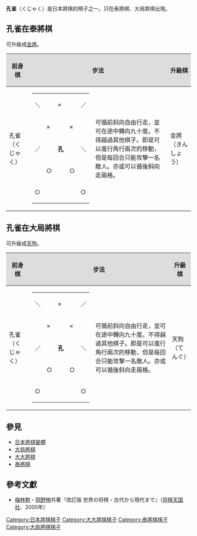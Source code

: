 {{refimprove|time=2013-06-09T13:35:42+00:00}}
'''孔雀'''（くじゃく）是日本將棋的棋子之一。只在泰將棋、大局將棋出現。

== 孔雀在泰將棋 ==
可升級成[[金將|金將]]。

{| class="wikitable" border="1"
!style="background-color:#dddddd"|前身棋
!style="background-color:#dddddd" colspan="2"|步法
!style="background-color:#dddddd"|升級棋
!style="background-color:#dddddd" colspan="2"|步法
|-
|孔雀（くじゃく）
|
{|border="2" cellspacing="0" cellpadding="3"
|＼|| ||×|| ||／
|-
| ||×|| ||×|| 
|-
|／|| ||'''孔'''|| ||＼
|-
| ||○|| ||○|| 
|-
|○|| || || ||○
|}
|可循前斜向自由行走，並可在途中轉向九十度。不得越過其他棋子。即是可以進行角行兩次的移動，但是每回合只能攻擊一名敵人。亦或可以循後斜向走兩格。
|金將（きんしょう）
|
{|border="2" cellspacing="0" cellpadding="3"
|{{Color|white|■}}|| || || ||{{Color|white|■}}
|-
| ||○||○||○|| 
|-
| ||○||'''金'''||○|| 
|-
| || ||○|| || 
|-
| || || || || 
|}
|可循縱向、橫向、前斜向走一格。
|}

== 孔雀在大局將棋 ==
可升級成[[天狗_(日本將棋)|天狗]]。

{| class="wikitable" border="1"
!style="background-color:#dddddd"|前身棋
!style="background-color:#dddddd" colspan="2"|步法
!style="background-color:#dddddd"|升級棋
!style="background-color:#dddddd" colspan="2"|步法
|-
|孔雀（くじゃく）
|
{|border="2" cellspacing="0" cellpadding="3"
|＼|| ||×|| ||／
|-
| ||×|| ||×|| 
|-
|／|| ||'''孔'''|| ||＼
|-
| ||○|| ||○|| 
|-
|○|| || || ||○
|}
|可循前斜向自由行走，並可在途中轉向九十度。不得越過其他棋子。即是可以進行角行兩次的移動，但是每回合只能攻擊一名敵人。亦或可以循後斜向走兩格。
|天狗（てんぐ）
|
{|border="2" cellspacing="0" cellpadding="3"
|＼|| ||／|| ||＼|| ||／
|-
| ||×|| || || ||×|| 
|-
|／|| ||＼|| ||／|| ||＼
|-
| || || ||'''刈'''|| || || 
|-
|＼|| ||／|| ||＼|| ||／
|-
| ||×|| || || ||×|| 
|-
|／|| ||＼|| ||／|| ||＼
|}
|可循斜向自由行走，並可在途中轉向九十度。不得越過其他棋子。即是可以進行角行兩次的移動，但是每回合只能攻擊一名敵人。
|}

==參見==
*[[日本將棋變體|日本將棋變體]]
*[[大局將棋|大局將棋]]
*[[大大將棋|大大將棋]]
*[[泰將棋|泰將棋]]

[[Category:日本將棋棋子|Category:日本將棋棋子]]
[[Category:大大將棋棋子|Category:大大將棋棋子]]
[[Category:泰將棋棋子|Category:泰將棋棋子]]
[[Category:大局將棋棋子|Category:大局將棋棋子]]

== 參考文獻 ==
* [[梅林勲|梅林勲]]・[[岡野伸|岡野伸]]共著『改訂版 世界の将棋・古代から現代まで』（[[将棋天国社|将棋天国社]]、2000年）